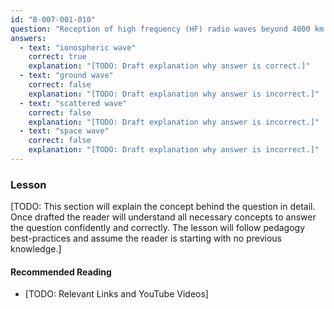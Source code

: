 ```yaml
---
id: "B-007-001-010"
question: "Reception of high frequency (HF) radio waves beyond 4000 km is generally made possible by:"
answers:
  - text: "ionospheric wave"
    correct: true
    explanation: "[TODO: Draft explanation why answer is correct.]"
  - text: "ground wave"
    correct: false
    explanation: "[TODO: Draft explanation why answer is incorrect.]"
  - text: "scattered wave"
    correct: false
    explanation: "[TODO: Draft explanation why answer is incorrect.]"
  - text: "space wave"
    correct: false
    explanation: "[TODO: Draft explanation why answer is incorrect.]"
---
```


### Lesson

[TODO: This section will explain the concept behind the question in detail. Once drafted the reader will understand all necessary concepts to answer the question confidently and correctly. The lesson will follow pedagogy best-practices and assume the reader is starting with no previous knowledge.]

#### Recommended Reading

- [TODO: Relevant Links and YouTube Videos]
